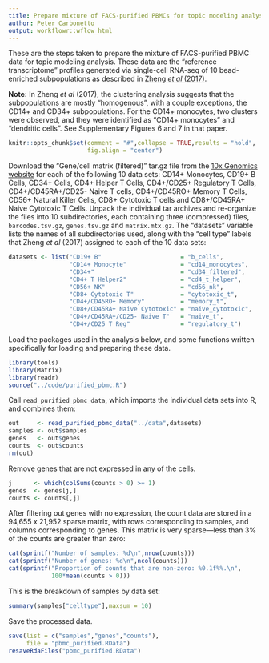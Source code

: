 ```yaml
---
title: Prepare mixture of FACS-purified PBMCs for topic modeling analysis
author: Peter Carbonetto
output: workflowr::wflow_html
---
```


These are the steps taken to prepare the mixture of FACS-purified
PBMC data for topic modeling analysis. These data are the "reference
transcriptome" profiles generated via single-cell RNA-seq of 10
bead-enriched subpopulations as described in
[Zheng *et al* (2017)][zheng-2017].

**Note:** In Zheng *et al* (2017), the clustering analysis suggests that
the subpopulations are mostly "homogenous", with a couple exceptions,
the CD14+ and CD34+ subpopulations. For the CD14+ monocytes, two
clusters were observed, and they were identified as "CD14+ monocytes"
and "dendritic cells". See Supplementary Figures 6 and 7 in that
paper.

```r
knitr::opts_chunk$set(comment = "#",collapse = TRUE,results = "hold",
                      fig.align = "center")
```

Download the "Gene/cell matrix (filtered)" tar.gz file from the
[10x Genomics website][10x-data] for each of the following 10 data
sets: CD14+ Monocytes, CD19+ B Cells, CD34+ Cells, CD4+ Helper T
Cells, CD4+/CD25+ Regulatory T Cells, CD4+/CD45RA+/CD25- Naive T
cells, CD4+/CD45RO+ Memory T Cells, CD56+ Natural Killer Cells, CD8+
Cytotoxic T cells and CD8+/CD45RA+ Naive Cytotoxic T Cells. Unpack the
individual tar archives and re-organize the files into 10
subdirectories, each containing three (compressed) files,
`barcodes.tsv.gz`, `genes.tsv.gz` and `matrix.mtx.gz`. The "datasets"
variable lists the names of all subdirectories used, along with the
"cell type" labels that Zheng *et al* (2017) assigned to each of the
10 data sets:

```r
datasets <- list("CD19+ B"                      = "b_cells",
                 "CD14+ Monocyte"               = "cd14_monocytes",
                 "CD34+"                        = "cd34_filtered",
                 "CD4+ T Helper2"               = "cd4_t_helper",
                 "CD56+ NK"                     = "cd56_nk",
                 "CD8+ Cytotoxic T"             = "cytotoxic_t",
                 "CD4+/CD45RO+ Memory"          = "memory_t",
                 "CD8+/CD45RA+ Naive Cytotoxic" = "naive_cytotoxic",
                 "CD4+/CD45RA+/CD25- Naive T"   = "naive_t",
                 "CD4+/CD25 T Reg"              = "regulatory_t")
```

Load the packages used in the analysis below, and some functions
written specifically for loading and preparing these data.

```r
library(tools)
library(Matrix)
library(readr)
source("../code/purified_pbmc.R")
```

Call `read_purified_pbmc_data`, which imports the individual data sets
into R, and combines them:

```r
out     <- read_purified_pbmc_data("../data",datasets)
samples <- out$samples
genes   <- out$genes
counts  <- out$counts
rm(out)
```

Remove genes that are not expressed in any of the cells.

```r
j      <- which(colSums(counts > 0) >= 1)
genes  <- genes[j,]
counts <- counts[,j]
```

After filtering out genes with no expression, the count data are
stored in a 94,655 x 21,952 sparse matrix, with rows corresponding to
samples, and columns corresponding to genes. This matrix is very
sparse---less than 3% of the counts are greater than zero:

```r
cat(sprintf("Number of samples: %d\n",nrow(counts)))
cat(sprintf("Number of genes: %d\n",ncol(counts)))
cat(sprintf("Proportion of counts that are non-zero: %0.1f%%.\n",
            100*mean(counts > 0)))
```

This is the breakdown of samples by data set:

```r
summary(samples["celltype"],maxsum = 10)
```

Save the processed data.

```r
save(list = c("samples","genes","counts"),
     file = "pbmc_purified.RData")
resaveRdaFiles("pbmc_purified.RData")
```

[zheng-2017]: https://doi.org/10.1038/ncomms14049
[10x-data]: https://support.10xgenomics.com/single-cell-gene-expression/datasets
